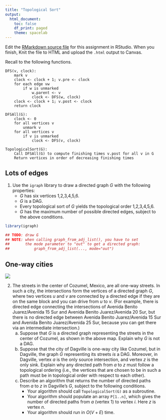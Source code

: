 ```yaml
---
title: "Topological Sort"
output:
  html_document:
    toc: false
    df_print: paged
    theme: spacelab
---
```


Edit the [RMarkdown source file](21topsort.Rmd) for this assignment in RStudio. When you finish, Knit the file to HTML and upload the `.html` output to Canvas.

Recall to the following functions.

```
DFS(v, clock):
    mark v
    clock <- clock + 1; v.pre <- clock
    for each edge vw
        if w is unmarked
            w.parent <- v
            clock <- DFS(w, clock)
    clock <- clock + 1; v.post <- clock
    return clock
    
DFSAll(G):
    clock <- 0
    for all vertices v
        unmark v
    for all vertices v
        if v is unmarked
            clock <- DFS(v, clock)
            
TopologicalSort(G):
    Call DFSAll(G) to compute finishing times v.post for all v in G
    Return vertices in order of decreasing finishing times
```

## Lots of edges

1. Use the `igraph` library to draw a directed graph $G$ with the following properties:
    - $G$ has six vertices 1,2,3,4,5,6.
    - $G$ is a DAG.
    - Every topological sort of $G$ yields the topological order 1,2,3,4,5,6.
    - $G$ has the maximum number of possible directed edges, subject to the above conditions.

```r
library(igraph)

## TODO: draw G
## NOTE: when calling graph_from_adj_list(), you have to set
##       the mode parameter to "out" to get a directed graph:
##           graph_from_adj_list(..., mode="out")

```

## One-way cities

![](https://www.cozumelwatersports.com/InfoDirectory/roadmap.gif)

2. The streets in the center of Cozumel, Mexico, are all one-way streets. In such a city, the intersections form the vertices of a directed graph $G$, where two vertices $u$ and $v$ are connected by a directed edge if they are on the same block and you can drive from $u$ to $v$. (For example, there is directed edge connecting the intersections of Avenida Benito Juarez/Avenida 15 Sur and Avenida Benito Juarez/Avenida 20 Sur, but there is no directed edge between Avenida Benito Juarez/Avenida 15 Sur and Avenida Benito Juarez/Avenida 25 Sur, because you can get there via an intermediate intersection.)
    a. Suppose that $G$ is a directed graph representing the streets in the center of Cozumel, as shown in the above map. Explain why $G$ is not a DAG.
    b. Suppose that the city of Dagville is one-way city like Cozumel, but in Dagville, the graph $G$ representing its streets *is* a DAG. Moreover, in Dagville, vertex $a$ is the only source intersection, and vertex $z$ is the only sink. Explain why any directed path from $a$ to $z$ must follow a topological ordering (i.e., the vertices that are chosen to be in such a path must be in topological order with respect to each other).
    c. Describe an algorithm that returns the number of directed paths from $a$ to $z$ in Dagville's $G$, subject to the following conditions.
        - Your algorithm should call `TopologicalSort(G)` as a subroutine.
        - Your algorithm should populate an array `P[1..n]`, which gives the number of directed paths from $a$ (vertex 1) to vertex $i$. Here $z$ is vertex $n$.
        - Your algorithm should run in $O(V+E)$ time.
    
